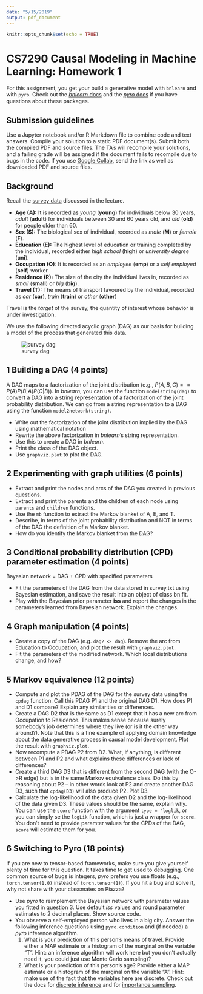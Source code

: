 ```yaml
---
date: "5/15/2019"
output: pdf_document
---
```


```r
knitr::opts_chunk$set(echo = TRUE)
```

# CS7290 Causal Modeling in Machine Learning: Homework 1

For this assignment, you get your build a generative model with `bnlearn` and with `pyro`. Check out the [*bnlearn* docs](http://www.bnlearn.com) and the [*pyro* docs](http://pyro.ai) if you have questions about these packages.

## Submission guidelines

Use a Jupyter notebook and/or R Markdown file to combine code and text answers.  Compile your solution to a static PDF document(s).  Submit both the compiled PDF and source files.  The TA's will recompile your solutions, and a failing grade will be assigned if the document fails to recompile due to bugs in the code.  If you use [Google Collab](https://colab.research.google.com/notebook), send the link as well as downloaded PDF and source files.

## Background

Recall the [survey data](survey.txt) discussed in the lecture.

* **Age (A):** It is recorded as *young* (**young**) for individuals below 30 years, *adult* (**adult**) for individuals between 30 and 60 years old, and *old* (**old**) for people older than 60.
* **Sex (S):** The biological sex of individual, recorded as *male* (**M**) or *female* (**F**).
* **Education (E):** The highest level of education or training completed by the individual, recorded either *high school* (**high**) or *university degree* (**uni**).
* **Occupation (O):** It is recorded as an *employee* (**emp**) or a *self employed* (**self**) worker.
* **Residence (R):** The size of the city the individual lives in, recorded as *small* (**small**) or *big* (**big**).
* **Travel (T):** The means of transport favoured by the individual, recorded as *car* (**car**), *train* (**train**) or *other* (**other**)

Travel is the *target* of the survey, the quantity of interest whose behavior is under investigation.

We use the following directed acyclic graph (DAG) as our basis for building a model of the process that generated this data.

![survey dag](survey.png)

## 1 Building a DAG (4 points)

A DAG maps to a factorization of the joint distribution (e.g., $P(A, B, C) == P(A)P(B|A)P(C|B)$).  In *bnlearn*, you can use the function `modelstring(dag)` to convert a DAG into a string representation of a factorization of the joint probability distribution. We can go from a string representation to a DAG using the function `model2network(string)`.

* Write out the factorization of the joint distribution implied by the DAG using mathematical notation
* Rewrite the above factorization in *bnlearn*'s string representation.
* Use this to create a DAG in *bnlearn*.
* Print the class of the DAG object.
* Use `graphviz.plot` to plot the DAG.

## 2 Experimenting with graph utilities (6 points)

* Extract and print the nodes and arcs of the DAG you created in previous questions.
* Extract and print the parents and the children of each node using `parents` and `children` functions.
* Use the `mb` function to extract the Markov blanket of A, E, and T.
* Describe, in terms of the joint probability distribution and NOT in terms of the DAG the definition of a Markov blanket.
* How do you identify the Markov blanket from the DAG?

## 3 Conditional probability distribution (CPD) parameter estimation (4 points)

Bayesian network = DAG + CPD with specified parameters

* Fit the parameters of the DAG from the data stored in survey.txt using Bayesian estimation, and save the result into an object of class bn.fit.  
* Play with the Bayesian prior parameter **iss** and report the changes in the parameters learned from Bayesian network. Explain the changes.

## 4 Graph manipulation (4 points)

* Create a copy of the DAG (e.g. `dag2 <- dag`).  Remove the arc from Education to Occupation, and plot the result with `graphviz.plot`.
* Fit the parameters of the modified network. Which local distributions change, and how?

## 5 Markov equivalence (12 points)

* Compute and plot the PDAG of the DAG for the survey data using the `cpdag` function.  Call this PDAG P1 and the original DAG D1.  How does P1 and D1 compare?  Explain any similarities or differences.
* Create a DAG D2 that is the same as D1 except that it has a new arc from Occupation to Residence.  This makes sense because surely somebody's job determines where they live (or is it the other way around?).  Note that this is a fine example of applying domain knowledge about the data generative process in causal model development. Plot the result with `graphviz.plot`.
* Now recompute a PDAG P2 from D2.  What, if anything, is different between P1 and P2 and what explains these differences or lack of differences?
* Create a third DAG D3 that is different from the second DAG (with the O->R edge) but is in the same Markov equivalence class. Do this by reasoning about P2 -- in other words look at P2 and create another DAG D3, such that `cpdag(D3)` will also produce P2.  Plot D3.
* Calculate the log-likelihood of the data given D2 and the log-likelihood of the data given D3.  These values should be the same, explain why.  You can use the `score` function with the argument `type = 'loglik`, or you can simply se the `logLik` function, which is just a wrapper for `score`.  You don't need to provide paramter values for the CPDs of the DAG, `score` will estimate them for you.

## 6 Switching to Pyro (18 points)

If you are new to tensor-based frameworks, make sure you give yourself plenty of time for this question.  It takes time to get used to debugging.  One common source of bugs is integers, *pyro* prefers you use floats (e.g., `torch.tensor(1.0)` instead of `torch.tensor(1)`).  If you hit a bug and solve it, why not share with your classmates on Piazza?

* Use *pyro* to reimplement the Bayesian network with parameter values you fitted in question 3.  Use default *iss* values and round parameter estimates to 2 decimal places.  Show source code.
* You observe a self-employed person who lives in a big city.  Answer the following inference questions using `pyro.condition` and (if needed) a *pyro* inference algorithm.
    1. What is your prediction of this person's means of travel.  Provide either a MAP estimate or a histogram of the marginal on the variable "T". Hint: an inference algorithm will work here but you don't actually need it, you could just use Monte Carlo sampling)?
    2. What is your prediction of this person's age?  Provide either a MAP estimate or a histogram of the marginal on the variable "A".  Hint: make use of the fact that the variables here are discrete.  Check out the docs for [discrete inference](http://docs.pyro.ai/en/stable/inference_algos.html#module-pyro.infer.discrete) and for [importance sampling](http://docs.pyro.ai/en/stable/inference_algos.html#module-pyro.infer.importance). 